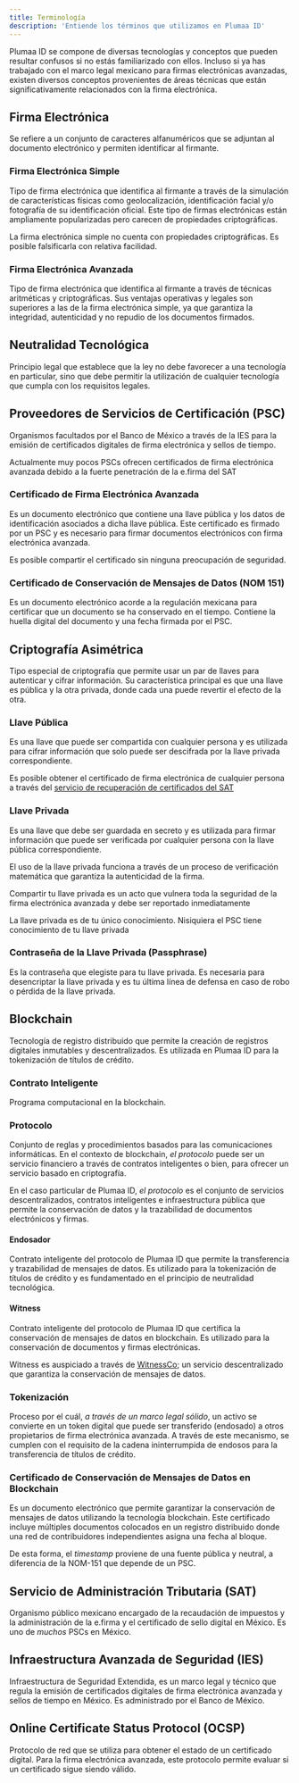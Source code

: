 ```yaml
---
title: Terminología
description: 'Entiende los términos que utilizamos en Plumaa ID'
---
```


Plumaa ID se compone de diversas tecnologías y conceptos que pueden resultar confusos si no estás familiarizado con ellos. Incluso si ya has trabajado con el marco legal mexicano para firmas electrónicas avanzadas, existen diversos conceptos provenientes de áreas técnicas que están significativamente relacionados con la firma electrónica.

## Firma Electrónica

Se refiere a un conjunto de caracteres alfanuméricos que se adjuntan al documento electrónico y permiten identificar al firmante.

### Firma Electrónica Simple

Tipo de firma electrónica que identifica al firmante a través de la simulación de características físicas como geolocalización, identificación facial y/o fotografía de su identificación oficial. Este tipo de firmas electrónicas están ampliamente popularizadas pero carecen de propiedades criptográficas.

<Warning>
La firma electrónica simple no cuenta con propiedades criptográficas. Es posible falsificarla con relativa facilidad.
</Warning>

### Firma Electrónica Avanzada

Tipo de firma electrónica que identifica al firmante a través de técnicas aritméticas y criptográficas. Sus ventajas operativas y legales son superiores a las de la firma electrónica simple, ya que garantiza la integridad, autenticidad y no repudio de los documentos firmados.

## Neutralidad Tecnológica

Principio legal que establece que la ley no debe favorecer a una tecnología en particular, sino que debe permitir la utilización de cualquier tecnología que cumpla con los requisitos legales.

## Proveedores de Servicios de Certificación (PSC)

Organismos facultados por el Banco de México a través de la IES para la emisión de certificados digitales de firma electrónica y sellos de tiempo.

<Tip>Actualmente muy pocos PSCs ofrecen certificados de firma electrónica avanzada debido a la fuerte penetración de la e.firma del SAT</Tip>

### Certificado de Firma Electrónica Avanzada

Es un documento electrónico que contiene una llave pública y los datos de identificación asociados a dicha llave pública. Este certificado es firmado por un PSC y es necesario para firmar documentos electrónicos con firma electrónica avanzada.

<Tip>Es posible compartir el certificado sin ninguna preocupación de seguridad.</Tip>

### Certificado de Conservación de Mensajes de Datos (NOM 151)

Es un documento electrónico acorde a la regulación mexicana para certificar que un documento se ha conservado en el tiempo. Contiene la huella digital del documento y una fecha firmada por el PSC.

## Criptografía Asimétrica

Tipo especial de criptografía que permite usar un par de llaves para autenticar y cifrar información. Su característica principal es que una llave es pública y la otra privada, donde cada una puede revertir el efecto de la otra.

### Llave Pública

Es una llave que puede ser compartida con cualquier persona y es utilizada para cifrar información que solo puede ser descifrada por la llave privada correspondiente.

<Tip>Es posible obtener el certificado de firma electrónica de cualquier persona a través del [servicio de recuperación de certificados del SAT](https://portalsat.plataforma.sat.gob.mx/RecuperacionDeCertificados/faces/consultaCertificados.xhtml)</Tip>

### Llave Privada

Es una llave que debe ser guardada en secreto y es utilizada para firmar información que puede ser verificada por cualquier persona con la llave pública correspondiente.

El uso de la llave privada funciona a través de un proceso de verificación matemática que garantiza la autenticidad de la firma.

<Warning>Compartir tu llave privada es un acto que vulnera toda la seguridad de la firma electrónica avanzada y debe ser reportado inmediatamente</Warning>

<Note>La llave privada es de tu único conocimiento. Nisiquiera el PSC tiene conocimiento de tu llave privada</Note>

### Contraseña de la Llave Privada (Passphrase)

Es la contraseña que elegiste para tu llave privada. Es necesaria para desencriptar la llave privada y es tu última línea de defensa en caso de robo o pérdida de la llave privada.

## Blockchain

Tecnología de registro distribuido que permite la creación de registros digitales inmutables y descentralizados. Es utilizada en Plumaa ID para la tokenización de títulos de crédito.

### Contrato Inteligente

Programa computacional en la blockchain.

### Protocolo

Conjunto de reglas y procedimientos basados para las comunicaciones informáticas. En el contexto de blockchain, _el protocolo_ puede ser un servicio financiero a través de contratos inteligentes o bien, para ofrecer un servicio basado en criptografía.

En el caso particular de Plumaa ID, _el protocolo_ es el conjunto de servicios descentralizados, contratos inteligentes e infraestructura pública que permite la conservación de datos y la trazabilidad de documentos electrónicos y firmas.

#### Endosador

Contrato inteligente del protocolo de Plumaa ID que permite la transferencia y trazabilidad de mensajes de datos. Es utilizado para la tokenización de títulos de crédito y es fundamentado en el principio de neutralidad tecnológica.

#### Witness

Contrato inteligente del protocolo de Plumaa ID que certifica la conservación de mensajes de datos en blockchain. Es utilizado para la conservación de documentos y firmas electrónicas.

Witness es auspiciado a través de [WitnessCo](https://witness.co); un servicio descentralizado que garantiza la conservación de mensajes de datos.

### Tokenización

Proceso por el cuál, _a través de un marco legal sólido_, un activo se convierte en un token digital que puede ser transferido (endosado) a otros propietarios de firma electrónica avanzada. A través de este mecanismo, se cumplen con el requisito de la cadena ininterrumpida de endosos para la transferencia de títulos de crédito.

### Certificado de Conservación de Mensajes de Datos en Blockchain

Es un documento electrónico que permite garantizar la conservación de mensajes de datos utilizando la tecnología blockchain. Este certificado incluye múltiples documentos colocados en un registro distribuido donde una red de contribuidores independientes asigna una fecha al bloque.

De esta forma, el _timestamp_ proviene de una fuente pública y neutral, a diferencia de la NOM-151 que depende de un PSC.

## Servicio de Administración Tributaria (SAT)

Organismo público mexicano encargado de la recaudación de impuestos y la administración de la e.firma y el certificado de sello digital en México. Es uno de _muchos_ PSCs en México.

## Infraestructura Avanzada de Seguridad (IES)

Infraestructura de Seguridad Extendida, es un marco legal y técnico que regula la emisión de certificados digitales de firma electrónica avanzada y sellos de tiempo en México. Es administrado por el Banco de México.

## Online Certificate Status Protocol (OCSP)

Protocolo de red que se utiliza para obtener el estado de un certificado digital. Para la firma electrónica avanzada, este protocolo permite evaluar si un certificado sigue siendo válido.
